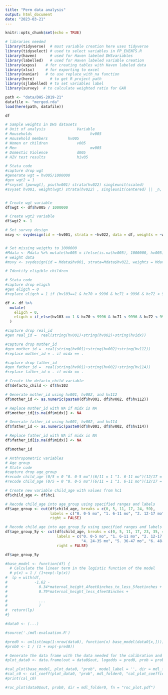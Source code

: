 ```yaml
---
title: "Perm data analysis"
output: html_document
date: "2023-03-21"
---
```


```r
knitr::opts_chunk$set(echo = TRUE)

# libraries needed
library(tidyverse)  # most variable creation here uses tidyverse 
library(tidyselect) # used to select variables in FP_EVENTS.R
library(haven)      # used for Haven labeled DHSvariables
library(labelled)   # used for Haven labeled variable creation
library(expss)    # for creating tables with Haven labeled data
library(xlsx)     # for exporting to excel
library(naniar)   # to use replace_with_na function
library(here)       # to get R project path
library(sjlabelled) # to set variables label
library(survey)  # to calculate weighted ratio for GAR
```

```r
path <- "data/DHS-2019-21"
datafile <- "merged.rda"
load(here(path, datafile))
```

```r
df
```

```r
# Sample weights in DHS datasets
# Unit of analysis 				Variable 
# Households 		 				  hv005 
# Household members   		hv005 
# Women or children 			v005 
# Men 							      mv005 
# Domestic Violence 			d005 
# HIV test results 				hiv05 

# Stata code
#capture drop wgt
#generate wgt = hv005/1000000 
#gen wgt2 = 1
#*svyset [pw=wgt], psu(hv001) strata(hv022) singleunit(scaled)
#svyset hv001, weight(wgt) strata(hv022) , singleunit(centered) || _n, weight(wgt2) 


# Create wgt variable
df$wgt <- df$hv005 / 1000000

# Create wgt2 variable
df$wgt2 <- 1

# Set survey design
msvy <- svydesign(id = ~hv001, strata = ~hv022, data = df, weights = ~wgt)


# Set missing weigths to 1000000
#Mdata <- Mdata %>% mutate(hv005 = ifelse(is.na(hv005), 1000000, hv005))
# weight data
#msvy <- svydesign(id = Mdata$hv001, strata=Mdata$hv022, weights = Mdata$hv005/1000000, data=Mdata)
```

```r
# Identify eligible children

# Stata code
#capture drop eligch 
#gen eligch = 0 
#replace eligch = 1 if (hv103==1 & hc70 < 9996 & hc71 < 9996 & hc72 < 9996)

df <- df %>%
  mutate(
    eligch = 0,
    eligch = if_else(hv103 == 1 & hc70 < 9996 & hc71 < 9996 & hc72 < 9996, 1, eligch)
  )
```

```r
#capture drop real_id
#gen real_id =  real(string(hv001)+string(hv002)+string(hvidx))

#capture drop mother_id
#gen mother_id =  real(string(hv001)+string(hv002)+string(hv112))
#replace mother_id = . if midx == .

#capture drop father_id
#gen father_id =  real(string(hv001)+string(hv002)+string(hv114))
#replace father_id = . if midx == .

# Create the defacto_child variable
df$defacto_child <- df$hv103

# Generate mother_id using hv001, hv002, and hv112
df$mother_id <- as.numeric(paste0(df$hv001, df$hv002, df$hv112))

# Replace mother_id with NA if midx is NA
df$mother_id[is.na(df$midx)] <- NA

# Generate father_id using hv001, hv002, and hv114
df$father_id <- as.numeric(paste0(df$hv001, df$hv002, df$hv114))

# Replace father_id with NA if midx is NA
df$father_id[is.na(df$midx)] <- NA
```

```r
df$mother_id
```


```r
# Anthropometric variables 
# Age group
# State code
#capture drop age_group 
#recode child_age (0/5 = 0 "0. 0-5 mo")(6/11 = 1 "1. 6-11 mo")(12/17 = 2 "2. 12-17 mo") (18/24 = 3 "3. 18-24 mo")(25/59 = .),gen(age_group)
#recode child_age (0/5 = 0 "0. 0-5 mo")(6/11 = 1 "1. 6-11 mo")(12/17 = 2 "2. 12-17 mo") (18/23 = 3 "3. 18-23 mo") (24/35 = 4 "4. 24-35 mo")(36/47 = 5 "5. 36-47 mo")(48/59 = 6 "6. 48-60 mo"),gen(age_group_5y)

# Create new variable child_age with values from hc1
df$child_age <- df$hc1

# Recode child_age into age_group using specified ranges and labels
df$age_group <- cut(df$child_age, breaks = c(0, 5, 11, 17, 24, 59),
                    labels = c("0. 0-5 mo", "1. 6-11 mo", "2. 12-17 mo", "3. 18-24 mo", "."),
                    right = FALSE)

# Recode child_age into age_group_5y using specified ranges and labels
df$age_group_5y <- cut(df$child_age, breaks = c(0, 5, 11, 17, 23, 35, 47, 59),
                       labels = c("0. 0-5 mo", "1. 6-11 mo", "2. 12-17 mo", "3. 18-23 mo",
                                  "4. 24-35 mo", "5. 36-47 mo", "6. 48-60 mo"),
                       right = FALSE)

```


```r
df$age_group_5y
```









```r
#base_model <- function(df) {
  # Calculate the linear term in the logistic function of the model
  # p(x) = 1 / (1+exp(-lp(x))
#  lp = with(df, 
#            -1.62 - 
#              0.34*maternal_height_4feet8inches_to_less_5feetinches + 
#              0.79*maternal_height_less_4feet8inches +
#            
#              ...
#              )
#  return(lp)
#}
```

```r
#data0 <- (...)
```

```r
#source('./mdl-evaluation.R')
```

```r
#pred0 <- unlist(map(1:nrow(data0), function(x) base_model(data0[x,]))) # prediction in log-odds (probabilities on logit scale)
#prob0 <- 1 / (1 + exp(-pred0))
```

```r
# Generate the data frame with the data needed for the calibration and ROC plots
#plot_data0 <- data.frame(out = data0$out, logodds = pred0, prob = prob0)

#cal_plot(base_model, plot_data0, "prob", model_label = '', dir = mdl_folder0, fn = "cal_plot.pdf")
#cal_c0 <- cal_coeff(plot_data0, "prob", mdl_folder0, "cal_plot_coefficients.txt")
#print(cal_c0)

#roc_plot(data0$out, prob0, dir = mdl_folder0, fn = "roc_plot.pdf")
```
